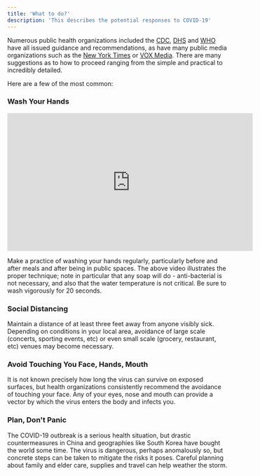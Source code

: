 ```yaml
---
title: 'What to do?'
description: 'This describes the potential responses to COVID-19'
---
```


Numerous public health organizations included the [CDC](https://www.cdc.gov/coronavirus/2019-ncov/hcp/guidance-prevent-spread.html), [DHS](https://www.ready.gov/pandemic) and [WHO](https://www.who.int/emergencies/diseases/novel-coronavirus-2019/advice-for-public) have all issued guidance and recommendations, as have many public media organizations such as the [New York Times](https://www.nytimes.com/article/prepare-for-coronavirus.html?auth=login-email&login=email) or [VOX Media](https://www.vox.com/the-goods/2020/3/3/21162099/coronavirus-stockpiling-prepare). There are many suggestions as to how to proceed ranging from the simple and practical to incredibly detailed. 

Here are a few of the most common:

### Wash Your Hands
<iframe width="560" height="315" src="https://www.youtube.com/embed/d914EnpU4Fo" frameborder="0" allow="accelerometer; autoplay; encrypted-media; gyroscope; picture-in-picture" allowfullscreen></iframe>

Make a practice of washing your hands regularly, particularly before and after meals and after being in public spaces. The above video illustrates the proper technique; note in particular that any soap will do - anti-bacterial is not necessary, and also that the water temperature is not critical. Be sure to wash vigorously for 20 seconds. 

### Social Distancing
Maintain a distance of at least three feet away from anyone visibly sick. Depending on conditions in your local area, avoidance of large scale (concerts, sporting events, etc) or even small scale (grocery, restaurant, etc) venues may become necessary. 

### Avoid Touching You Face, Hands, Mouth
It is not known precisely how long the virus can survive on exposed surfaces, but health organizations consistently recommend the avoidance of touching your face. Any of your eyes, nose and mouth can provide a vector by which the virus enters the body and infects you. 

### Plan, Don't Panic
The COVID-19 outbreak is a serious health situation, but drastic countermeasures in China and geographies like South Korea have bought the world some time. The virus is dangerous, perhaps anomalously so, but concrete steps can be taken to mitigate the risks it poses. Careful planning about family and elder care, supplies and travel can help weather the storm.


